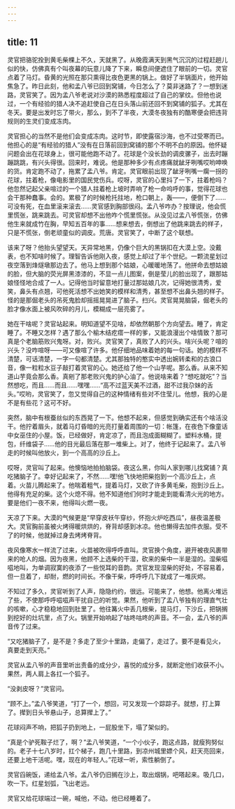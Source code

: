 ```yaml
---
---
---
```

title: 11
---



灵官把骆驼拴到黄毛柴棵上不久，天就黑了。从晚霞满天到黑气沉沉的过程赶趟儿似的快，仿佛真有个叫夜幕的玩意儿降了下来，瞬息间便遮住了眼前的一切。灵官点着了马灯。昏黄的光照在那只熏得比夜色更黑的锅上。做好了半锅面片，他开始焦急了。昨日此刻，他和孟八爷已回到窝铺，今日怎么了？莫非迷路了？一想到迷路，灵官笑了。因为孟八爷老说对沙漠的熟悉程度超过了自己的掌纹。但他也说过，一个有经验的猎人决不追赶使自己在日头落山前还回不到窝铺的狐子。尤其在冬天。要是出发时忘了带火，那么，到不了半夜，大漠冬夜独有的酷寒便会把违背规则的生灵们变成冻肉。

灵官担心的当然不是他们会变成冻肉。这时节，即使露宿沙海，也不过受寒而已。他担心的是“有经验的猎人”没有在日落前回到窝铺的那个不明不白的原因。他怀疑问题会出在花球身上，很可能他跑不动了。花球是个没长劲的调皮骡子，出去时蹦蹦跳跳，有兴头得很。回来时，难说。他是那种多少有点疼痛就龇牙咧嘴哎哟呻唤的货。肯定跑不动了，拖累了孟八爷。肯定。灵官眼前出现了龇牙咧嘴一瘸一拐的花球，拄着枪，像电影里的国民党伤兵。哎呀，灵官的心里抖了一下，拄着枪吗？他忽然记起父亲喧过的一个猎人拄着枪上坡时弄响了枪一命呜呼的事，觉得花球也会干那种蠢事。会的。累极了的时候枪托拄地，枪口朝上，轰——，便倒下了……可没有死，在血里滚来滚去……灵官感到胸部很闷。孟八爷咋办？按理说，他会慌里慌张，跳来跳去。可灵官却想不出他咋个慌里慌张。从没见过孟八爷慌张，仿佛他生来就成竹在胸，早知五百年的事……想来想去，倒想出了他跳来跳去的样子，只是不慌张，倒老顽童似的调皮。荒唐。灵官笑了，中断了这个联想。

该来了呀？他抬头望望天。天异常地黑，仍像个巨大的黑锅扣在大漠上空。没戴表，也不知啥时候了。理智告诉他刚入夜，感觉上却过了半个世纪。一颗流星划过夜空落到烽燧墩那边去了。他马上想到那个姑娘，心暖暖地荡了。他拼命去想姑娘的脸，但大脑的荧光屏黑漆漆的，不显一点儿图案，倒是莹儿的脸出现了，跟那姑娘怪怪地合成了一人。记得他当时留意地打量过那姑娘几次，记得她很清秀，爱笑，鼻头有点翘，可他死活想不出她笑的模样和清秀，甚至想不出鼻头翘的样子。怪的是那倔老头的吊死鬼脸却摇摇晃晃进了脑子。扫兴。灵官晃晃脑袋，倔老头的脸才像水面上被风吹碎的月儿，模糊成一层亮雾了。

她在干啥呢？灵官站起来。明知道望不见啥，却依然朝那个方向望去。睡了，肯定睡了。不睡又怎样？遇了那么个榆木结疙瘩一样的爹，又能浪漫出个啥情致？那可真是个老脑筋败兴鬼呀。对，败兴。灵官笑了，真败了人的兴头。啥兴头呢？喧的兴头？没咋喧呀——可又像喧了许多。他仔细地品味着她的每一句话。她的模样不清楚，可话清楚，一字一句都清楚。尤其那独特的憨实中透出婉转柔和的古浪口音，像一粒粒水豆子敲打着灵官的心。她还给了他一个山芋呢。那么香。从来不知道山芋竟会那么香。真剜了那老败兴鬼的护心油了。他说啥来着？“想吃就吃”？当然想吃，而且……而且……嘿嘿……“高不过蓝天美不过酒，甜不过我尕妹的舌头。”哎哟，灵官笑了，忽又觉得自己的这种情绪有些对不住莹儿。他想，我的心是不是有些花？这可不好。

突然，脑中有根蚕丝似的东西晃了一下。他想不起来，但感觉到确实还有个啥活没干。他拧着眉头，就着马灯昏暗的光亮打量着周围的一切：帐篷，在夜色下像童话中女巫住的小屋。饭，已经做好，肯定凉了，而且泡成面糊糊了。塑料水桶，提包，纤维袋子……他的目光最后落在那一堆柴上。对了，他终于记起来了。孟八爷走的时候叫他放火，到一个高高的沙丘上。

哎呀，灵官叫了起来。他懊恼地拍拍脑袋。夜这么黑，你叫人家到哪儿找窝铺？真吃猪脑子了。幸好记起来了，不然……嘿!他飞快地把柴抱到一个高沙丘上，点着。火苗儿腾起来了。他喘着粗气，提着马灯，又砍了许多黄毛柴，抱到沙丘上。他得有充足的柴。这个火熄不得。他不知道他们何时才能走到能看清火光的地方。要是他们一夜不来，他得叫火燃一夜。

天凉了下来。大漠的气候更是“早穿皮袄午穿纱，怀抱火炉吃西瓜”，昼夜温差极大。灵官胸前虽被火烤得暖烘烘的，脊背却感到冰凉。他也懒得去加件衣服。受不了的时候，他就掉过身去烤烤脊背。

夜风像寒水一样流了过来，火苗被吹得呼呼直叫。灵官换个角度，避开被夜风裹带来的呛人的烟。因为夜黑，他顾不上选柴的干湿，砍来的柴中一半是湿的。湿柴嗞嗞地叫，为单调寂寞的夜添了一些悦耳的音韵。灵官发现湿柴的好处，不容易着，但一旦着了，却耐，燃的时间长。不像干柴，呼呼呼几下就成了一堆灰烬。

不知过了多久，灵官听到了人声，隐隐约约，很远。可能来了，他想。他离火堆远了些，不使那呼呼嗞嗞声干扰自己的听觉。果然，他听到了孟八爷独有的理直气壮的咳嗽，心才稳稳地回到肚里了。他往篝火中丢几根柴，提马灯，下沙丘，把锅搁到挖好的灶坑里，点了火。锅里开始响起了咕咚咕咚的声音。不一会，孟八爷的声音传了过来。

“又吃猪脑子了，是不是？多走了至少十里路，走偏了，走过了。要不是看见火，真要走到天亮。”

灵官从孟八爷的声音里听出责备的成分少，喜悦的成分多，就断定他们收获不小。果然，两人肩上各扛一个狐子。

“没剥皮呀？”灵官问。

“顾不上。”孟八爷笑道，“打了一个，想回，可又发现一个踪踪子。就想，打上算了。撵到日头爷悬山子，总算撵上了。”

花球闷声不响，把狐子扔到地上，一屁股坐下，塌了架似的。

“真是个驴死鞍子烂了，啊？”孟八爷笑道，“一个小伙子，跑这点路，就瘦狗努似的。老子十七八岁时，扛个梯子，跑几十里路，到凉州城里嫖个风，赶天亮回来，还要上地干活呢。嘿，现在的年轻人。”花球一听，索性躺倒了。

灵官舀碗饭，递给孟八爷。孟八爷仍旧搁在沙上，取出烟锅，吧嗒起来。吸几口，吹一下。红星划弧，飞出老远。

灵官又给花球端过一碗，喊他，不动。他已经睡着了。
